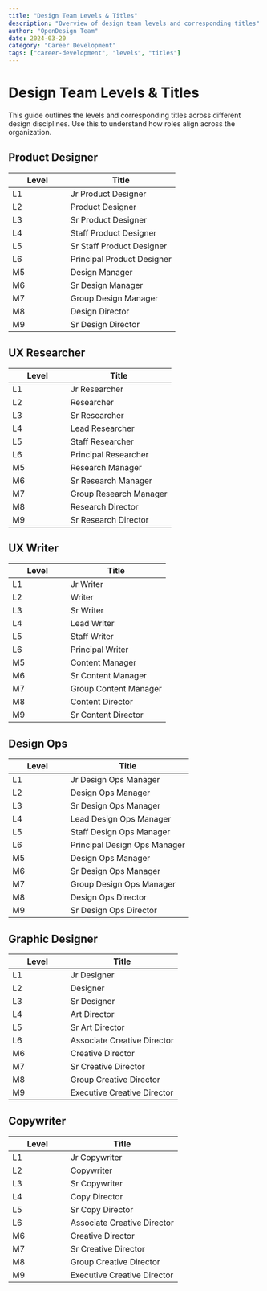 ```yaml
---
title: "Design Team Levels & Titles"
description: "Overview of design team levels and corresponding titles"
author: "OpenDesign Team"
date: 2024-03-20
category: "Career Development"
tags: ["career-development", "levels", "titles"]
---
```


<style>
{`
  .levels-container {
    display: grid;
    gap: 2.5rem;
    padding: 0; /* Changed from 1rem 0 */
  }

  .role-section h2 {
    margin: 0 0 0.75rem 0;
    font-size: 1.5rem;
    color: #111827;
  }

  .role-table {
    background: white;
    border: 1px solid #e5e7eb;
    border-radius: 8px;
    overflow: hidden;
    margin: 0; /* Changed from margin-top: 0 */
  }

  table {
    width: 100%;
    border-collapse: collapse;
    margin: 0;
  }

  thead tr {
    background: #f9fafb;
    border-bottom: 1px solid #e5e7eb;
  }

  th {
    text-align: left;
    padding: 1rem 1.5rem;
    font-weight: 500;
    color: #4b5563;
    margin: 0;
  }

  td {
    padding: 0.875rem 1.5rem;
    border-top: 1px solid #f3f4f6;
  }

  td:first-child {
    color: #6b7280;
    font-family: ui-monospace, monospace;
    font-size: 0.875rem;
  }

  tr:hover td {
    background: #f9fafb;
  }
`}
</style>

# Design Team Levels & Titles

<div class="gradient-panel mb-8">
  <p class="text-[17px] leading-7 text-[#1a1f36]">
    This guide outlines the levels and corresponding titles across different design disciplines. Use this to understand how roles align across the organization.
  </p>
</div>

<div class="levels-container">
  <div class="role-section">
    <h2>Product Designer</h2>
    <div class="role-table">
      <table>
        <thead>
          <tr>
            <th style="width: 100px;">Level</th>
            <th>Title</th>
          </tr>
        </thead>
        <tbody>
          <tr><td>L1</td><td>Jr Product Designer</td></tr>
          <tr><td>L2</td><td>Product Designer</td></tr>
          <tr><td>L3</td><td>Sr Product Designer</td></tr>
          <tr><td>L4</td><td>Staff Product Designer</td></tr>
          <tr><td>L5</td><td>Sr Staff Product Designer</td></tr>
          <tr><td>L6</td><td>Principal Product Designer</td></tr>
          <tr><td>M5</td><td>Design Manager</td></tr>
          <tr><td>M6</td><td>Sr Design Manager</td></tr>
          <tr><td>M7</td><td>Group Design Manager</td></tr>
          <tr><td>M8</td><td>Design Director</td></tr>
          <tr><td>M9</td><td>Sr Design Director</td></tr>
        </tbody>
      </table>
    </div>
  </div>

  <div class="role-section">
    <h2>UX Researcher</h2>
    <div class="role-table">
      <table>
        <thead>
          <tr>
            <th style="width: 100px;">Level</th>
            <th>Title</th>
          </tr>
        </thead>
        <tbody>
          <tr><td>L1</td><td>Jr Researcher</td></tr>
          <tr><td>L2</td><td>Researcher</td></tr>
          <tr><td>L3</td><td>Sr Researcher</td></tr>
          <tr><td>L4</td><td>Lead Researcher</td></tr>
          <tr><td>L5</td><td>Staff Researcher</td></tr>
          <tr><td>L6</td><td>Principal Researcher</td></tr>
          <tr><td>M5</td><td>Research Manager</td></tr>
          <tr><td>M6</td><td>Sr Research Manager</td></tr>
          <tr><td>M7</td><td>Group Research Manager</td></tr>
          <tr><td>M8</td><td>Research Director</td></tr>
          <tr><td>M9</td><td>Sr Research Director</td></tr>
        </tbody>
      </table>
    </div>
  </div>

  <div class="role-section">
    <h2>UX Writer</h2>
    <div class="role-table">
      <table>
        <thead>
          <tr>
            <th style="width: 100px;">Level</th>
            <th>Title</th>
          </tr>
        </thead>
        <tbody>
          <tr><td>L1</td><td>Jr Writer</td></tr>
          <tr><td>L2</td><td>Writer</td></tr>
          <tr><td>L3</td><td>Sr Writer</td></tr>
          <tr><td>L4</td><td>Lead Writer</td></tr>
          <tr><td>L5</td><td>Staff Writer</td></tr>
          <tr><td>L6</td><td>Principal Writer</td></tr>
          <tr><td>M5</td><td>Content Manager</td></tr>
          <tr><td>M6</td><td>Sr Content Manager</td></tr>
          <tr><td>M7</td><td>Group Content Manager</td></tr>
          <tr><td>M8</td><td>Content Director</td></tr>
          <tr><td>M9</td><td>Sr Content Director</td></tr>
        </tbody>
      </table>
    </div>
  </div>

  <div class="role-section">
    <h2>Design Ops</h2>
    <div class="role-table">
      <table>
        <thead>
          <tr>
            <th style="width: 100px;">Level</th>
            <th>Title</th>
          </tr>
        </thead>
        <tbody>
          <tr><td>L1</td><td>Jr Design Ops Manager</td></tr>
          <tr><td>L2</td><td>Design Ops Manager</td></tr>
          <tr><td>L3</td><td>Sr Design Ops Manager</td></tr>
          <tr><td>L4</td><td>Lead Design Ops Manager</td></tr>
          <tr><td>L5</td><td>Staff Design Ops Manager</td></tr>
          <tr><td>L6</td><td>Principal Design Ops Manager</td></tr>
          <tr><td>M5</td><td>Design Ops Manager</td></tr>
          <tr><td>M6</td><td>Sr Design Ops Manager</td></tr>
          <tr><td>M7</td><td>Group Design Ops Manager</td></tr>
          <tr><td>M8</td><td>Design Ops Director</td></tr>
          <tr><td>M9</td><td>Sr Design Ops Director</td></tr>
        </tbody>
      </table>
    </div>
  </div>

  <div class="role-section">
    <h2>Graphic Designer</h2>
    <div class="role-table">
      <table>
        <thead>
          <tr>
            <th style="width: 100px;">Level</th>
            <th>Title</th>
          </tr>
        </thead>
        <tbody>
          <tr><td>L1</td><td>Jr Designer</td></tr>
          <tr><td>L2</td><td>Designer</td></tr>
          <tr><td>L3</td><td>Sr Designer</td></tr>
          <tr><td>L4</td><td>Art Director</td></tr>
          <tr><td>L5</td><td>Sr Art Director</td></tr>
          <tr><td>L6</td><td>Associate Creative Director</td></tr>
          <tr><td>M6</td><td>Creative Director</td></tr>
          <tr><td>M7</td><td>Sr Creative Director</td></tr>
          <tr><td>M8</td><td>Group Creative Director</td></tr>
          <tr><td>M9</td><td>Executive Creative Director</td></tr>
        </tbody>
      </table>
    </div>
  </div>

  <div class="role-section">
    <h2>Copywriter</h2>
    <div class="role-table">
      <table>
        <thead>
          <tr>
            <th style="width: 100px;">Level</th>
            <th>Title</th>
          </tr>
        </thead>
        <tbody>
          <tr><td>L1</td><td>Jr Copywriter</td></tr>
          <tr><td>L2</td><td>Copywriter</td></tr>
          <tr><td>L3</td><td>Sr Copywriter</td></tr>
          <tr><td>L4</td><td>Copy Director</td></tr>
          <tr><td>L5</td><td>Sr Copy Director</td></tr>
          <tr><td>L6</td><td>Associate Creative Director</td></tr>
          <tr><td>M6</td><td>Creative Director</td></tr>
          <tr><td>M7</td><td>Sr Creative Director</td></tr>
          <tr><td>M8</td><td>Group Creative Director</td></tr>
          <tr><td>M9</td><td>Executive Creative Director</td></tr>
        </tbody>
      </table>
    </div>
  </div>
</div>